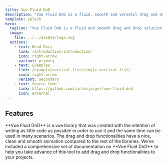 ```yaml
---
title: Vue Fluid DnD
description: "Vue Fluid DnD is a fluid, smooth and versatil drag and drop library for lists with Vue."
template: splash
hero:
  tagline: "Vue Fluid DnD is a fluid and smooth drag and drop solution for lists on Vue3 full animated."
  image:
    file: ../../assets/logo.svg
  actions:
    - text: Read Docs
      link: /introduction/introduction/
      icon: right-arrow
      variant: primary
    - text: Examples
      link: /example/vertical-list/single-vertical-list/
      icon: right-arrow
      variant: secondary
    - text: Source Code
      link: https://github.com/carlosjorger/vue-fluid-dnd
      icon: external
---
```



## Features

<CardGrid>
  <Card title="Easy and flexible" icon="pen">
    **Vue Fluid DnD** is a vue library that was created with the intention of
    writing as little code as possible in order to use it and the same time can
    be used in many scenarios.
  </Card>
  <Card title="Clean and animated" icon="rocket">
    The drag and drop functionalities have a nice, clean and smooth animation
    compared to the rest of the libraries.
  </Card>
  <Card title="Fully Documented" icon="open-book">
    We’ve included a comprehensive set of documentation on **Vue Fluid DnD** to
    help you take advance of this tool to add drag and drop functionalities to
    your projects.
  </Card>
</CardGrid>

